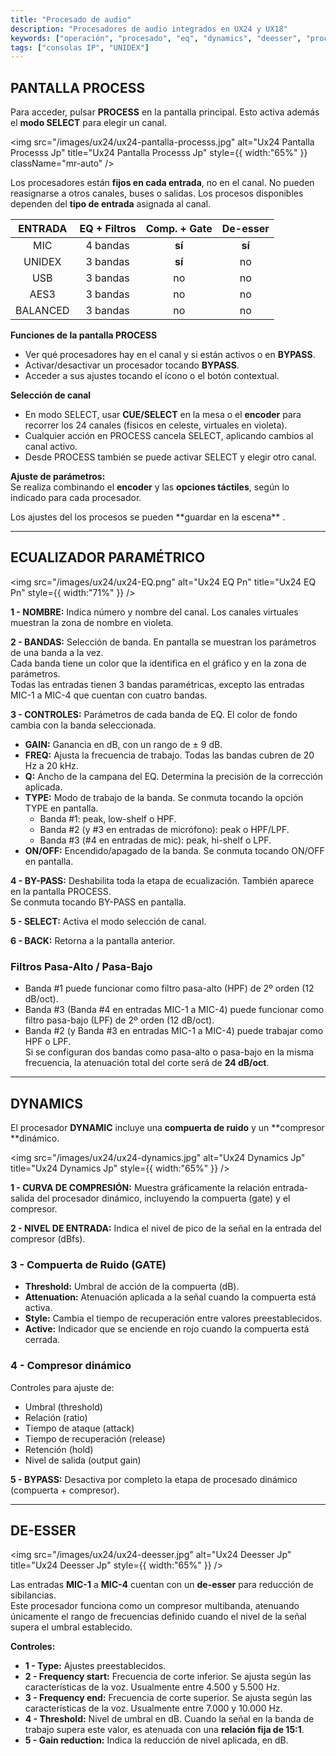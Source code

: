 ```yaml
---
title: "Procesado de audio"
description: "Procesadores de audio integrados en UX24 y UX18"
keywords: ["operación", "procesado", "eq", "dynamics", "deesser", "process"]
tags: ["consolas IP", "UNIDEX"]
---
```


## PANTALLA PROCESS

Para acceder, pulsar **PROCESS** en la pantalla principal. Esto activa además el **modo SELECT** para elegir un canal.

<img
  src="/images/ux24/ux24-pantalla-processs.jpg"
  alt="Ux24 Pantalla Processs Jp"
  title="Ux24 Pantalla Processs Jp"
  style={{ width:"65%" }}
  className="mr-auto"
/>

Los procesadores están **fijos en cada entrada**, no en el canal. No pueden reasignarse a otros canales, buses o salidas. Los procesos disponibles dependen del **tipo de entrada** asignada al canal.

| **ENTRADA** | **EQ \+ Filtros** | **Comp. \+ Gate** | **De-esser** |
| :---------: | :---------------: | :---------------: | :----------: |
| MIC         | 4 bandas          | **sí**            | **sí**       |
| UNIDEX      | 3 bandas          | **sí**            | no           |
| USB         | 3 bandas          | no                | no           |
| AES3        | 3 bandas          | no                | no           |
| BALANCED    | 3 bandas          | no                | no           |

**Funciones de la pantalla PROCESS**

- Ver qué procesadores hay en el canal y si están activos o en **BYPASS**.
- Activar/desactivar un procesador tocando **BYPASS**.
- Acceder a sus ajustes tocando el ícono o el botón contextual.

**Selección de canal**

- En modo SELECT, usar **CUE/SELECT** en la mesa o el **encoder** para recorrer los 24 canales (físicos en celeste, virtuales en violeta).
- Cualquier acción en PROCESS cancela SELECT, aplicando cambios al canal activo.
- Desde PROCESS también se puede activar SELECT y elegir otro canal.

**Ajuste de parámetros:**\
Se realiza combinando el **encoder** y las **opciones táctiles**, según lo indicado para cada procesador.

<Note>
  Los ajustes del los procesos se pueden **guardar en la escena** .
</Note>

---

## ECUALIZADOR PARAMÉTRICO

<img
  src="/images/ux24/ux24-EQ.png"
  alt="Ux24 EQ Pn"
  title="Ux24 EQ Pn"
  style={{ width:"71%" }}
/>

**1 - NOMBRE:** Indica número y nombre del canal. Los canales virtuales muestran la zona de nombre en violeta.

**2 - BANDAS:** Selección de banda. En pantalla se muestran los parámetros de una banda a la vez.\
Cada banda tiene un color que la identifica en el gráfico y en la zona de parámetros.\
Todas las entradas tienen 3 bandas paramétricas, excepto las entradas MIC-1 a MIC-4 que cuentan con cuatro bandas.

**3 - CONTROLES:** Parámetros de cada banda de EQ. El color de fondo cambia con la banda seleccionada.

- **GAIN:** Ganancia en dB, con un rango de ± 9 dB.
- **FREQ:** Ajusta la frecuencia de trabajo. Todas las bandas cubren de 20 Hz a 20 kHz.
- **Q:** Ancho de la campana del EQ. Determina la precisión de la corrección aplicada.
- **TYPE:** Modo de trabajo de la banda. Se conmuta tocando la opción TYPE en pantalla.
  - Banda #1: peak, low-shelf o HPF.
  - Banda #2 (y #3 en entradas de micrófono): peak o HPF/LPF.
  - Banda #3 (#4 en entradas de mic): peak, hi-shelf o LPF.
- **ON/OFF:** Encendido/apagado de la banda. Se conmuta tocando ON/OFF en pantalla.

**4 - BY-PASS:** Deshabilita toda la etapa de ecualización. También aparece en la pantalla PROCESS.\
Se conmuta tocando BY-PASS en pantalla.

**5 - SELECT:** Activa el modo selección de canal.

**6 - BACK:** Retorna a la pantalla anterior.

### Filtros Pasa-Alto / Pasa-Bajo

- Banda #1 puede funcionar como filtro pasa-alto (HPF) de 2º orden (12 dB/oct).
- Banda #3 (Banda #4 en entradas MIC-1 a MIC-4) puede funcionar como filtro pasa-bajo (LPF) de 2º orden (12 dB/oct).
- Banda #2 (y Banda #3 en entradas MIC-1 a MIC-4) puede trabajar como HPF o LPF.\
  Si se configuran dos bandas como pasa-alto o pasa-bajo en la misma frecuencia, la atenuación total del corte será de **24 dB/oct**.

---

## DYNAMICS

El procesador **DYNAMIC** incluye una **compuerta de ruido** y un \*\*compresor \*\*dinámico.

<img
  src="/images/ux24/ux24-dynamics.jpg"
  alt="Ux24 Dynamics Jp"
  title="Ux24 Dynamics Jp"
  style={{ width:"65%" }}
/>

**1 - CURVA DE COMPRESIÓN:** Muestra gráficamente la relación entrada-salida del procesador dinámico, incluyendo la compuerta (gate) y el compresor.

**2 - NIVEL DE ENTRADA:** Indica el nivel de pico de la señal en la entrada del compresor (dBfs).

### 3 - Compuerta de Ruido (GATE)

- **Threshold:** Umbral de acción de la compuerta (dB).
- **Attenuation:** Atenuación aplicada a la señal cuando la compuerta está activa.
- **Style:** Cambia el tiempo de recuperación entre valores preestablecidos.
- **Active:** Indicador que se enciende en rojo cuando la compuerta está cerrada.

### 4 - Compresor dinámico

Controles para ajuste de:

- Umbral (threshold)
- Relación (ratio)
- Tiempo de ataque (attack)
- Tiempo de recuperación (release)
- Retención (hold)
- Nivel de salida (output gain)

**5 - BYPASS:** Desactiva por completo la etapa de procesado dinámico (compuerta \+ compresor).

---

## DE-ESSER

<img
  src="/images/ux24/ux24-deesser.jpg"
  alt="Ux24 Deesser Jp"
  title="Ux24 Deesser Jp"
  style={{ width:"65%" }}
/>

Las entradas **MIC-1** a **MIC-4** cuentan con un **de-esser** para reducción de sibilancias.\
Este procesador funciona como un compresor multibanda, atenuando únicamente el rango de frecuencias definido cuando el nivel de la señal supera el umbral establecido.

**Controles:**

- **1 - Type:** Ajustes preestablecidos.
- **2 - Frequency start:** Frecuencia de corte inferior. Se ajusta según las características de la voz. Usualmente entre 4.500 y 5.500 Hz.
- **3 - Frequency end:** Frecuencia de corte superior. Se ajusta según las características de la voz. Usualmente entre 7.000 y 10.000 Hz.
- **4 - Threshold:** Nivel de umbral en dB. Cuando la señal en la banda de trabajo supera este valor, es atenuada con una **relación fija de 15:1**.
- **5 - Gain reduction:** Indica la reducción de nivel aplicada, en dB.